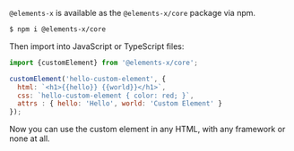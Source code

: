 
<Meta title="Getting Started" />

`@elements-x` is available as the `@elements-x/core` package via npm.

```Bash
$ npm i @elements-x/core
```
Then import into JavaScript or TypeScript files:

```javascript
import {customElement} from '@elements-x/core';

customElement('hello-custom-element', {
  html: `<h1>{{hello}} {{world}}</h1>`,
  css: `hello-custom-element { color: red; }`,
  attrs : { hello: 'Hello', world: 'Custom Element' }
});
```

Now you can use the custom element in any HTML, with any framework or none at all. 